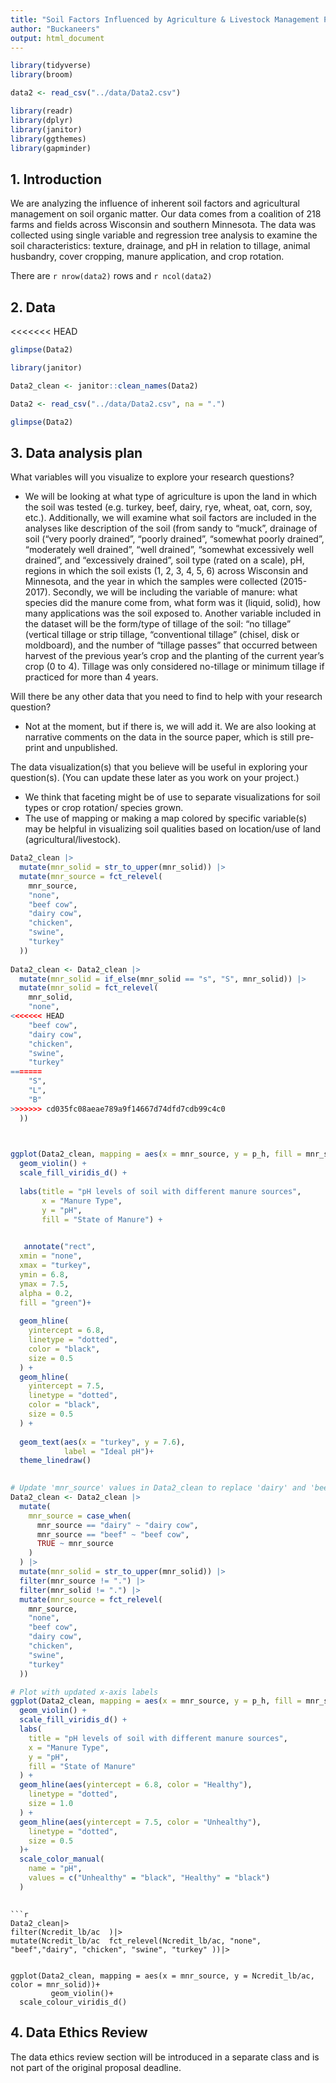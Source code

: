 ```yaml
---
title: "Soil Factors Influenced by Agriculture & Livestock Management Project Proposal"
author: "Buckaneers"
output: html_document
---
```


```r
library(tidyverse)
library(broom)

data2 <- read_csv("../data/Data2.csv")

library(readr)
library(dplyr)
library(janitor)
library(ggthemes)
library(gapminder)

```

## 1. Introduction

We are analyzing the influence of inherent soil factors and agricultural management on soil organic matter. Our data comes from a coalition of 218 farms and fields across Wisconsin and southern Minnesota. The data was collected using single variable and regression tree analysis to examine the soil characteristics: texture, drainage, and pH in relation to tillage, animal husbandry, cover cropping, manure application, and crop rotation. 


There are `r nrow(data2)` rows and `r ncol(data2)`

## 2. Data


<<<<<<< HEAD
```r
glimpse(Data2)

library(janitor)

Data2_clean <- janitor::clean_names(Data2)
```

```r
Data2 <- read_csv("../data/Data2.csv", na = ".")

```

```r
glimpse(Data2)
```

## 3. Data analysis plan

What variables will you visualize to explore your research questions?

- We will be looking at what type of agriculture is upon the land in which the soil was tested (e.g. turkey, beef, dairy, rye, wheat, oat, corn, soy, etc.). Additionally, we will examine what soil factors are included in the analyses like description of the soil (from sandy to “muck”, drainage of soil (“very poorly drained”, “poorly drained”, “somewhat poorly drained”, “moderately well drained”, “well drained”, “somewhat excessively well drained”, and “excessively drained”, soil type (rated on a scale), pH, regions in which the soil exists (1, 2, 3, 4, 5, 6) across Wisconsin and Minnesota, and the year in which the samples were collected (2015-2017). Secondly, we will be including the variable of manure: what species did the manure come from, what form was it (liquid, solid), how many applications was the soil exposed to. Another variable included in the dataset will be the form/type of tillage of the soil: “no tillage” (vertical tillage or strip tillage, “conventional tillage” (chisel, disk or moldboard), and the number of “tillage passes” that occurred between harvest of the previous year’s crop and the planting of the current year’s crop (0 to 4). Tillage was only considered no-tillage or minimum tillage if practiced for more than 4 years. 

Will there be any other data that you need to find to help with your research question?

- Not at the moment, but if there is, we will add it. We are also looking at narrative comments on the data in the source paper, which is still pre-print and unpublished. 

The data visualization(s) that you believe will be useful in exploring your question(s). (You can update these later as you work on your project.)

- We think that faceting might be of use to separate visualizations for soil types or crop rotation/ species grown. 
- The use of mapping or making a map colored by specific variable(s) may be helpful in visualizing soil qualities based on location/use of land (agricultural/livestock). 


```r


Data2_clean |>
  mutate(mnr_solid = str_to_upper(mnr_solid)) |>
  mutate(mnr_source = fct_relevel(
    mnr_source,
    "none",
    "beef cow",
    "dairy cow",
    "chicken",
    "swine",
    "turkey"
  ))
  
Data2_clean <- Data2_clean |>
  mutate(mnr_solid = if_else(mnr_solid == "s", "S", mnr_solid)) |>
  mutate(mnr_solid = fct_relevel(
    mnr_solid,
    "none",
<<<<<<< HEAD
    "beef cow",
    "dairy cow",
    "chicken",
    "swine",
    "turkey"
=======
    "S",
    "L",
    "B"
>>>>>>> cd035fc08aeae789a9f14667d74dfd7cdb99c4c0
  ))
  


ggplot(Data2_clean, mapping = aes(x = mnr_source, y = p_h, fill = mnr_solid)) +
  geom_violin() +
  scale_fill_viridis_d() +
  
  labs(title = "pH levels of soil with different manure sources",
       x = "Manure Type",
       y = "pH",
       fill = "State of Manure") +

 
   annotate("rect", 
  xmin = "none", 
  xmax = "turkey", 
  ymin = 6.8, 
  ymax = 7.5, 
  alpha = 0.2, 
  fill = "green")+
   
  geom_hline(
    yintercept = 6.8,
    linetype = "dotted",
    color = "black",
    size = 0.5
  ) +
  geom_hline(
    yintercept = 7.5,
    linetype = "dotted",
    color = "black",
    size = 0.5
  ) +
  
  geom_text(aes(x = "turkey", y = 7.6),
            label = "Ideal pH")+
  theme_linedraw()
  
```

```r

# Update 'mnr_source' values in Data2_clean to replace 'dairy' and 'beef' with 'dairy cow' and 'beef cow'
Data2_clean <- Data2_clean |>
  mutate(
    mnr_source = case_when(
      mnr_source == "dairy" ~ "dairy cow",
      mnr_source == "beef" ~ "beef cow",
      TRUE ~ mnr_source
    )
  ) |>
  mutate(mnr_solid = str_to_upper(mnr_solid)) |>
  filter(mnr_source != ".") |>
  filter(mnr_solid != ".") |>
  mutate(mnr_source = fct_relevel(
    mnr_source,
    "none",
    "beef cow",
    "dairy cow",
    "chicken",
    "swine",
    "turkey"
  ))

# Plot with updated x-axis labels
ggplot(Data2_clean, mapping = aes(x = mnr_source, y = p_h, fill = mnr_solid)) +
  geom_violin() +
  scale_fill_viridis_d() +
  labs(
    title = "pH levels of soil with different manure sources",
    x = "Manure Type",
    y = "pH",
    fill = "State of Manure"
  ) +
  geom_hline(aes(yintercept = 6.8, color = "Healthy"),
    linetype = "dotted",
    size = 1.0
  ) +
  geom_hline(aes(yintercept = 7.5, color = "Unhealthy"),
    linetype = "dotted",
    size = 0.5
  )+
  scale_color_manual(
    name = "pH",  
    values = c("Unhealthy" = "black", "Healthy" = "black")
  ) 
  


```

```
```r
Data2_clean|>
filter(Ncredit_lb/ac  )|> 
mutate(Ncredit_lb/ac  fct_relevel(Ncredit_lb/ac, "none", "beef","dairy", "chicken", "swine", "turkey" ))|>

  
ggplot(Data2_clean, mapping = aes(x = mnr_source, y = Ncredit_lb/ac, color = mnr_solid))+
         geom_violin()+
  scale_colour_viridis_d()
```

## 4. Data Ethics Review

The data ethics review section will be introduced in a separate class and is not part of the original proposal deadline.

